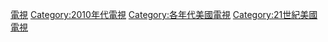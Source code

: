 [[Category:2010年代美國|電視]]
[[Category:2010年代電視|Category:2010年代電視]]
[[Category:各年代美國電視|Category:各年代美國電視]]
[[Category:21世紀美國電視|Category:21世紀美國電視]]